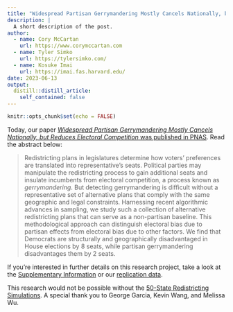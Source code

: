 ```yaml
---
title: "Widespread Partisan Gerrymandering Mostly Cancels Nationally, but Reduces Electoral Competition Published in PNAS"
description: |
  A short description of the post.
author:
  - name: Cory McCartan
    url: https://www.corymccartan.com
  - name: Tyler Simko
    url: https://tylersimko.com/
  - name: Kosuke Imai
    url: https://imai.fas.harvard.edu/
date: 2023-06-13
output:
  distill::distill_article:
    self_contained: false
---
```



```r
knitr::opts_chunk$set(echo = FALSE)
```

Today, our paper [*Widespread Partisan Gerrymandering Mostly Cancels Nationally, but Reduces Electoral Competition* was published in PNAS](TODO link once available). Read the abstract below:

> Redistricting plans in legislatures determine how voters' preferences are translated into representative's seats. Political parties may manipulate the redistricting process to gain additional seats and insulate incumbents from electoral competition, a process known as *gerrymandering*. But detecting gerrymandering is difficult without a representative set of alternative plans that comply with the same geographic and legal constraints. Harnessing recent algorithmic advances in sampling, we study such a collection of alternative redistricting plans that can serve as a non-partisan baseline. This methodological approach can distinguish electoral bias due to partisan effects from electoral bias due to other factors. We find that Democrats are structurally and geographically disadvantaged in House elections by 8 seats, while partisan gerrymandering disadvantages them by 2 seats.

If you're interested in further details on this research project, take a look at the [Supplementary Information](TODO link once available) or our [replication data](https://dataverse.harvard.edu/dataset.xhtml?persistentId=doi:10.7910/DVN/JI1U8X).

This research would not be possible without the [50-State Redistricting Simulations](https://alarm-redist.org/fifty-states/). A special thank you to George Garcia, Kevin Wang, and Melissa Wu.


